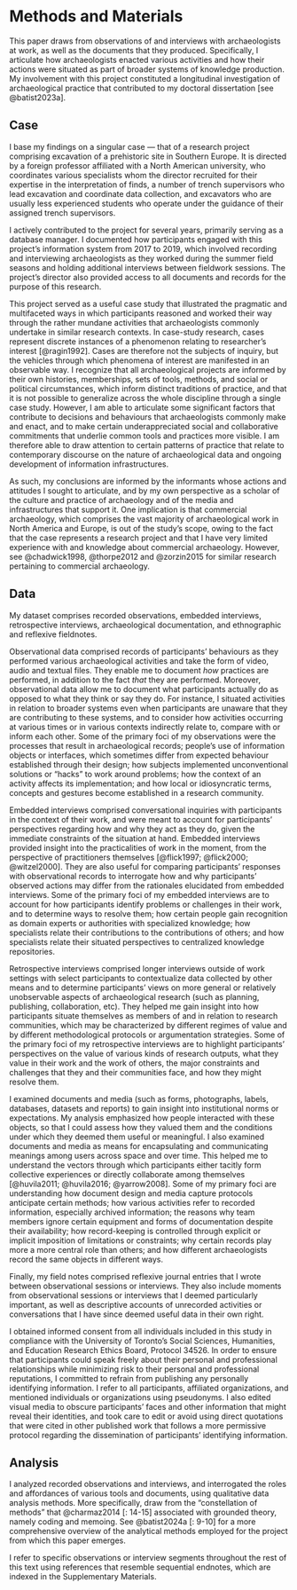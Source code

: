 # Methods and Materials
This paper draws from observations of and interviews with archaeologists at work, as well as the documents that they produced.
Specifically, I articulate how archaeologists enacted various activities and how their actions were situated as part of broader systems of knowledge production.
My involvement with this project constituted a longitudinal investigation of archaeological practice that contributed to my doctoral dissertation [see @batist2023a].

## Case
I base my findings on a singular case --- that of a research project comprising excavation of a prehistoric site in Southern Europe.
It is directed by a foreign professor affiliated with a North American university, who coordinates various specialists whom the director recruited for their expertise in the interpretation of finds, a number of trench supervisors who lead excavation and coordinate data collection, and excavators who are usually less experienced students who operate under the guidance of their assigned trench supervisors.

I actively contributed to the project for several years, primarily serving as a database manager.
I documented how participants engaged with this project's information system from 2017 to 2019, which involved recording and interviewing archaeologists as they worked during the summer field seasons and holding additional interviews between fieldwork sessions.
The project's director also provided access to all documents and records for the purpose of this research.

This project served as a useful case study that illustrated the pragmatic and multifaceted ways in which participants reasoned and worked their way through the rather mundane activities that archaeologists commonly undertake in similar research contexts.
In case-study research, cases represent discrete instances of a phenomenon relating to researcher's interest [@ragin1992].
Cases are therefore not the subjects of inquiry, but the vehicles through which phenomena of interest are manifested in an observable way.
I recognize that all archaeological projects are informed by their own histories, memberships, sets of tools, methods, and social or political circumstances, which inform distinct traditions of practice, and that it is not possible to generalize across the whole discipline through a single case study.
However, I am able to articulate some significant factors that contribute to decisions and behaviours that archaeologists commonly make and enact, and to make certain underappreciated social and collaborative commitments that underlie common tools and practices more visible.
I am therefore able to draw attention to certain patterns of practice that relate to contemporary discourse on the nature of archaeological data and ongoing development of information infrastructures.

As such, my conclusions are informed by the informants whose actions and attitudes I sought to articulate, and by my own perspective as a scholar of the culture and practice of archaeology and of the media and infrastructures that support it.
One implication is that commercial archaeology, which comprises the vast majority of archaeological work in North America and Europe, is out of the study's scope, owing to the fact that the case represents a research project and that I have very limited experience with and knowledge about commercial archaeology.
However, see @chadwick1998, @thorpe2012 and @zorzin2015 for similar research pertaining to commercial archaeology.

## Data

My dataset comprises recorded observations, embedded interviews, retrospective interviews, archaeological documentation, and ethnographic and reflexive fieldnotes.

Observational data comprised records of participants' behaviours as they performed various archaeological activities and take the form of video, audio and textual files.
They enable me to document _how_ practices are performed, in addition to the fact _that_ they are performed.
Moreover, observational data allow me to document what participants actually do as opposed to what they think or say they do.
For instance, I situated activities in relation to broader systems even when participants are unaware that they are contributing to these systems, and to consider how activities occurring at various times or in various contexts indirectly relate to, compare with or inform each other.
Some of the primary foci of my observations were the processes that result in archaeological records; people's use of information objects or interfaces, which sometimes differ from expected behaviour established through their design; how subjects implemented unconventional solutions or "hacks" to work around problems; how the context of an activity affects its implementation; and how local or idiosyncratic terms, concepts and gestures become established in a research community.

Embedded interviews comprised conversational inquiries with participants in the context of their work, and were meant to account for participants' perspectives regarding how and why they act as they do, given the immediate constraints of the situation at hand. Embedded interviews provided insight into the practicalities of work in the moment, from the perspective of practitioners themselves [@flick1997; @flick2000; @witzel2000].
They are also useful for comparing participants' responses with observational records to interrogate how and why participants' observed actions may differ from the rationales elucidated from embedded interviews. Some of the primary foci of my embedded interviews are to account for how participants identify problems or challenges in their work, and to determine ways to resolve them; how certain people gain recognition as domain experts or authorities with specialized knowledge; how specialists relate their contributions to the contributions of others; and how specialists relate their situated perspectives to centralized knowledge repositories.

Retrospective interviews comprised longer interviews outside of work settings with select participants to contextualize data collected by other means and to determine participants' views on more general or relatively unobservable aspects of archaeological research (such as planning, publishing, collaboration, etc).
They helped me gain insight into how participants situate themselves as members of and in relation to research communities, which may be characterized by different regimes of value and by different methodological protocols or argumentation strategies.
Some of the primary foci of my retrospective interviews are to highlight participants' perspectives on the value of various kinds of research outputs, what they value in their work and the work of others, the major constraints and challenges that they and their communities face, and how they might resolve them.

I examined documents and media (such as forms, photographs, labels, databases, datasets and reports) to gain insight into institutional norms or expectations.
My analysis emphasized how people interacted with these objects, so that I could assess how they valued them and the conditions under which they deemed them useful or meaningful.
I also examined documents and media as means for encapsulating and communicating meanings among users across space and over time.
This helped me to understand the vectors through which participants either tacitly form collective experiences or directly collaborate among themselves [@huvila2011; @huvila2016; @yarrow2008].
Some of my primary foci are understanding how document design and media capture protocols anticipate certain methods; how various activities refer to recorded information, especially archived information; the reasons why team members ignore certain equipment and forms of documentation despite their availability; how record-keeping is controlled through explicit or implicit imposition of limitations or constraints; why certain records play more a more central role than others; and how different archaeologists record the same objects in different ways.

Finally, my field notes comprised reflexive journal entries that I wrote between observational sessions or interviews.
They also include moments from observational sessions or interviews that I deemed particularly important, as well as descriptive accounts of unrecorded activities or conversations that I have since deemed useful data in their own right.

I obtained informed consent from all individuals included in this study in compliance with the University of Toronto's Social Sciences, Humanities, and Education Research Ethics Board, Protocol 34526.
In order to ensure that participants could speak freely about their personal and professional relationships while minimizing risk to their personal and professional reputations, I committed to refrain from publishing any personally identifying information.
I refer to all participants, affiliated organizations, and mentioned individuals or organizations using pseudonyms.
I also edited visual media to obscure participants' faces and other information that might reveal their identities, and took care to edit or avoid using direct quotations that were cited in other published work that follows a more permissive protocol regarding the dissemination of participants' identifying information.

## Analysis

I analyzed recorded observations and interviews, and interrogated the roles and affordances of various tools and documents, using qualitative data analysis methods. More specifically, draw from the "constellation of methods" that @charmaz2014 [: 14-15] associated with grounded theory, namely coding and memoing.
See @batist2024a [: 9-10] for a more comprehensive overview of the analytical methods employed for the project from which this paper emerges.

I refer to specific observations or interview segments throughout the rest of this text using references that resemble sequential endnotes, which are indexed in the Supplementary Materials.
